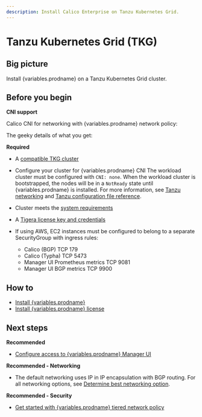 ```yaml
---
description: Install Calico Enterprise on Tanzu Kubernetes Grid.
---
```



# Tanzu Kubernetes Grid (TKG)

## Big picture

Install {variables.prodname} on a Tanzu Kubernetes Grid cluster.

## Before you begin

**CNI support**

Calico CNI for networking with {variables.prodname} network policy:

The geeky details of what you get:

<GeekDetails
  prodname='{variables.prodname}'
  details='Policy:Calico,IPAM:Calico,CNI:Calico,Overlay:IPIP,Routing:BGP,Datastore:Kubernetes'
/>

**Required**

- A [compatible TKG cluster](../compatibility.mdx#tkg)
- Configure your cluster for {variables.prodname} CNI
  The workload cluster must be configured with `CNI: none`. When the workload cluster is bootstrapped, the nodes will be in a `NotReady` state until {variables.prodname} is installed. For more information, see [Tanzu networking](https://docs.vmware.com/en/VMware-Tanzu-Kubernetes-Grid/1.4/vmware-tanzu-kubernetes-grid-14/GUID-tanzu-k8s-clusters-networking.html) and [Tanzu configuration file reference](https://docs.vmware.com/en/VMware-Tanzu-Kubernetes-Grid/1.4/vmware-tanzu-kubernetes-grid-14/GUID-tanzu-config-reference.html).

- Cluster meets the [system requirements](requirements.mdx)
- A [Tigera license key and credentials](calico-enterprise.mdx)
- If using AWS, EC2 instances must be configured to belong to a separate SecurityGroup with ingress rules:
  - Calico (BGP) TCP 179
  - Calico (Typha) TCP 5473
  - Manager UI Prometheus metrics TCP 9081
  - Manager UI BGP metrics TCP 9900

## How to

- [Install {variables.prodname}](#install-calico-enterprise)
- [Install {variables.prodname} license](#install-calico-enterprise-license)

<InstallGeneric clusterType='standalone' />

## Next steps

**Recommended**

- [Configure access to {variables.prodname} Manager UI](../../operations/cnx/access-the-manager.mdx)

**Recommended - Networking**

- The default networking uses IP in IP encapsulation with BGP routing. For all networking options, see [Determine best networking option](../../networking/determine-best-networking.mdx).

**Recommended - Security**

- [Get started with {variables.prodname} tiered network policy](../../network-policy/policy-tiers/tiered-policy.mdx)
